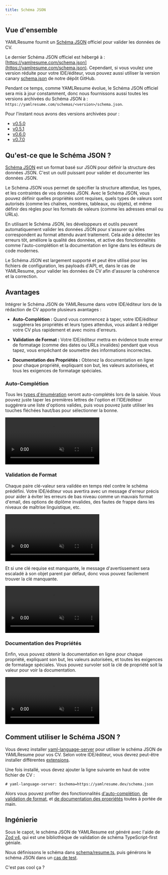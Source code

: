 ```yaml
---
title: Schéma JSON
---
```


## Vue d'ensemble

YAMLResume fournit un [Schéma JSON](https://json-schema.org) officiel pour
valider les données de CV.

Le dernier Schéma JSON officiel est hébergé à :
[https://yamlresume.com/schema.json](https://yamlresume.com/schema.json).
Cependant, si vous voulez une version réduite pour votre IDE/éditeur, vous pouvez aussi utiliser
la version canary
[schema.json](https://github.com/yamlresume/yamlresume/blob/main/packages/core/src/schema/schema.json)
de notre dépôt GitHub.

Pendant ce temps, comme YAMLResume évolue, le Schéma JSON officiel sera mis à jour
constamment, donc nous fournissons aussi toutes les versions archivées du Schéma JSON à :
`https://yamlresume.com/schemas/<version>/schema.json`.

Pour l'instant nous avons des versions archivées pour :

- [v0.5.0](/schemas/v0.5.0/schema.json)
- [v0.5.1](/schemas/v0.5.1/schema.json)
- [v0.6.0](/schemas/v0.6.0/schema.json)
- [v0.7.0](/schemas/v0.7.0/schema.json)

## Qu'est-ce que le Schéma JSON ?

[Schéma JSON](https://json-schema.org) est un format basé sur JSON pour définir la
structure des données JSON. C'est un outil puissant pour valider et documenter
les données JSON.

Le Schéma JSON vous permet de spécifier la structure attendue, les types, et les contraintes
de vos données JSON. Avec le Schéma JSON, vous pouvez définir quelles propriétés sont
requises, quels types de valeurs sont autorisés (comme les chaînes, nombres, tableaux, ou
objets), et même définir des règles pour les formats de valeurs (comme les adresses email ou URLs).

En utilisant le Schéma JSON, les développeurs et outils peuvent automatiquement valider les données JSON
pour s'assurer qu'elles correspondent au format attendu avant traitement. Cela aide à détecter
les erreurs tôt, améliore la qualité des données, et active des fonctionnalités comme l'auto-complétion
et la documentation en ligne dans les éditeurs de code modernes.

Le Schéma JSON est largement supporté et peut être utilisé pour les fichiers de configuration, les
payloads d'API, et, dans le cas de YAMLResume, pour valider les données de CV afin d'assurer
la cohérence et la correction.

## Avantages

Intégrer le Schéma JSON de YAMLResume dans votre IDE/éditeur lors de la rédaction de CV
apporte plusieurs avantages :

- **Auto-Complétion :** Quand vous commencez à taper, votre IDE/éditeur suggérera
  les propriétés et leurs types attendus, vous aidant à rédiger votre CV plus rapidement et
  avec moins d'erreurs.

- **Validation de Format :** Votre IDE/éditeur mettra en évidence toute erreur de formatage
  (comme des dates ou URLs invalides) pendant que vous tapez, vous empêchant de soumettre
  des informations incorrectes.

- **Documentation des Propriétés :** Obtenez la documentation en ligne pour chaque propriété,
  expliquant son but, les valeurs autorisées, et tous les exigences de formatage
  spéciales.

### Auto-Complétion

Tous les [types d'énumération](/fr/docs/compiler/types#enum-types) seront
auto-complétés lors de la saisie. Vous pouvez juste taper les premières lettres de l'option
et l'IDE/éditeur suggérera une liste d'options valides, puis vous pouvez juste utiliser
les touches fléchées haut/bas pour sélectionner la bonne.

<video
  autoPlay
  controls
  loop
  muted
  src="/static/videos/docs/compiler/schema/json/json-schema-auto-completion.mp4"
/>

### Validation de Format

Chaque paire clé-valeur sera validée en temps réel contre le schéma prédéfini.
Votre IDE/éditeur vous avertira avec un message d'erreur précis pour aider à éviter
les erreurs de bas niveau comme un mauvais format d'email, des options de diplôme invalides, des fautes de frappe dans
les niveaux de maîtrise linguistique, etc.

<video
  autoPlay
  controls
  loop
  muted
  src="/static/videos/docs/compiler/schema/json/json-schema-format-validation-field-error.mp4"
/>

Et si une clé requise est manquante, le message d'avertissement sera escaladé à son objet parent
par défaut, donc vous pouvez facilement trouver la clé manquante.

<video
  autoPlay
  controls
  loop
  muted
  src="/static/videos/docs/compiler/schema/json/json-schema-format-validation-object-error.mp4"
/>

### Documentation des Propriétés

Enfin, vous pouvez obtenir la documentation en ligne pour chaque propriété,
expliquant son but, les valeurs autorisées, et toutes les exigences de formatage spéciales.
Vous pouvez survoler soit la clé de propriété soit la valeur pour voir la documentation.

<video
  autoPlay
  controls
  loop
  muted
  src="/static/videos/docs/compiler/schema/json/json-schema-property-docs.mp4"
/>

## Comment utiliser le Schéma JSON ?

Vous devez installer
[yaml-language-server](https://github.com/redhat-developer/yaml-language-server)
pour utiliser le schéma JSON de YAMLResume pour vos CV. Selon votre
IDE/éditeur, vous devrez peut-être installer différentes
[extensions](https://github.com/redhat-developer/yaml-language-server?tab=readme-ov-file#clients).

Une fois installé, vous devez ajouter la ligne suivante en haut de votre fichier de
CV :

```
# yaml-language-server: $schema=https://yamlresume.dev/schema.json
```

Alors vous pouvez profiter des fonctionnalités [d'auto-complétion](#auto-completion), [de validation de
format](#format-validation), et [de documentation des propriétés](#property-docs) toutes
à portée de main.

## Ingénierie

Sous le capot, le schéma JSON de YAMLResume est généré avec l'aide de [Zod
v4](https://zod.dev/json-schema), qui est une bibliothèque de validation de schéma
TypeScript-first géniale.

Nous définissons le schéma dans
[schema/resume.ts](https://github.com/yamlresume/yamlresume/blob/main/packages/core/src/schema/resume.ts),
puis générons le schéma JSON dans un [cas de test](https://github.com/yamlresume/yamlresume/blob/99de/packages/core/src/schema/resume.test.ts#L272-L277).

C'est pas cool ça ?
